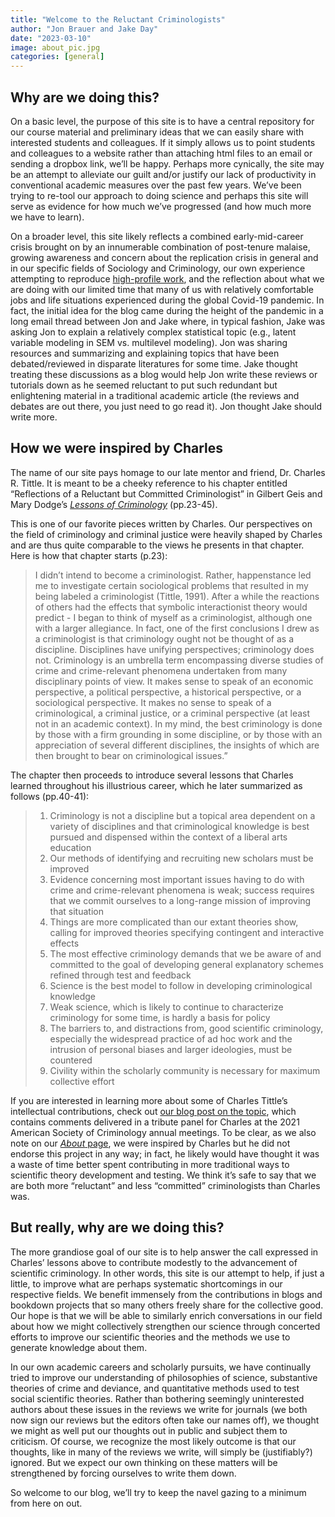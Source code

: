 ```yaml
---
title: "Welcome to the Reluctant Criminologists"
author: "Jon Brauer and Jake Day"
date: "2023-03-10"
image: about_pic.jpg
categories: [general]
---
```


<!-- We need to write an introduction to our blog. Things to consider: - Why are we doing this? - How we were inspired by Charles. - Goals - Other bullshit? -->

## Why are we doing this?

On a basic level, the purpose of this site is to have a central repository for our course material and preliminary ideas that we can easily share with interested students and colleagues. If it simply allows us to point students and colleagues to a website rather than attaching html files to an email or sending a dropbox link, we'll be happy. Perhaps more cynically, the site may be an attempt to alleviate our guilt and/or justify our lack of productivity in conventional academic measures over the past few years. We've been trying to re-tool our approach to doing science and perhaps this site will serve as evidence for how much we've progressed (and how much more we have to learn).

<!-- The following paragraph needs work -->
On a broader level, this site likely reflects a combined early-mid-career crisis brought on by an innumerable combination of post-tenure malaise, growing awareness and concern about the replication crisis in general and in our specific fields of Sociology and Criminology, our own experience attempting to reproduce [high-profile work](https://journals.sagepub.com/doi/10.1177/0049124119826158), and the reflection about what we are doing with our limited time that many of us with relatively comfortable jobs and life situations experienced during the global Covid-19 pandemic. In fact, the initial idea for the blog came during the height of the pandemic in a long email thread between Jon and Jake where, in typical fashion, Jake was asking Jon to explain a relatively complex statistical topic (e.g., latent variable modeling in SEM vs. multilevel modeling). Jon was sharing resources and summarizing and explaining topics that have been debated/reviewed in disparate literatures for some time. Jake thought treating these discussions as a blog would help Jon write these reviews or tutorials down as he seemed reluctant to put such redundant but enlightening material in a traditional academic article (the reviews and debates are out there, you just need to go read it). Jon thought Jake should write more.

<!-- See about page. Also mention perceived need in our field. See McElreath tweet about cultural anthro. -->

## How we were inspired by Charles
The name of our site pays homage to our late mentor and friend, Dr. Charles R. Tittle. It is meant to be a cheeky reference to his chapter entitled "Reflections of a Reluctant but Committed Criminologist" in Gilbert Geis and Mary Dodge's [*Lessons of Criminology*](https://www.taylorfrancis.com/books/edit/10.4324/9781315721507/lessons-criminology-gilbert-geis-mary-dodge) (pp.23-45).

This is one of our favorite pieces written by Charles. Our perspectives on the field of criminology and criminal justice were heavily shaped by Charles and are thus quite comparable to the views he presents in that chapter. Here is how that chapter starts (p.23):

<!-- Why not just use block quote? -->

```{=html}
<style>
div.magma { background-color:#fddc9e80; border-radius: 5px; padding: 20px;}
</style>
```
> I didn't intend to become a criminologist. Rather, happenstance led me to investigate certain sociological problems that resulted in my being labeled a criminologist (Tittle, 1991). After a while the reactions of others had the effects that symbolic interactionist theory would predict - I began to think of myself as a criminologist, although one with a larger allegiance. In fact, one of the first conclusions I drew as a criminologist is that criminology ought not be thought of as a discipline. Disciplines have unifying perspectives; criminology does not. Criminology is an umbrella term encompassing diverse studies of crime and crime-relevant phenomena undertaken from many disciplinary points of view. It makes sense to speak of an economic perspective, a political perspective, a historical perspective, or a sociological perspective. It makes no sense to speak of a criminological, a criminal justice, or a criminal perspective (at least not in an academic context). In my mind, the best criminology is done by those with a firm grounding in some discipline, or by those with an appreciation of several different disciplines, the insights of which are then brought to bear on criminological issues."

The chapter then proceeds to introduce several lessons that Charles learned throughout his illustrious career, which he later summarized as follows (pp.40-41):

>1.  Criminology is not a discipline but a topical area dependent on a variety of disciplines and that criminological knowledge is best pursued and dispensed within the context of a liberal arts education
>2.  Our methods of identifying and recruiting new scholars must be improved
>3.  Evidence concerning most important issues having to do with crime and crime-relevant phenomena is weak; success requires that we commit ourselves to a long-range mission of improving that situation
>4.  Things are more complicated than our extant theories show, calling for improved theories specifying contingent and interactive effects
>5.  The most effective criminology demands that we be aware of and committed to the goal of developing general explanatory schemes refined through test and feedback
>6.  Science is the best model to follow in developing criminological knowledge
>7.  Weak science, which is likely to continue to characterize criminology for some time, is hardly a basis for policy
>8.  The barriers to, and distractions from, good scientific criminology, especially the widespread practice of ad hoc work and the intrusion of personal biases and larger ideologies, must be countered
>9.  Civility within the scholarly community is necessary for maximum collective effort

If you are interested in learning more about some of Charles Tittle's intellectual contributions, check out [our blog post on the topic](/../blog-posts/%5B2%5D/charles-memorial.html), which contains comments delivered in a tribute panel for Charles at the 2021 American Society of Criminology annual meetings. To be clear, as we also note on our [*About* page](/about.html), we were inspired by Charles but he did not endorse this project in any way; in fact, he likely would have thought it was a waste of time better spent contributing in more traditional ways to scientific theory development and testing. We think it's safe to say that we are both more "reluctant" and less "committed" criminologists than Charles was.

## But really, why are we doing this?

The more grandiose goal of our site is to help answer the call expressed in Charles' lessons above to contribute modestly to the advancement of scientific criminology. In other words, this site is our attempt to help, if just a little, to improve what are perhaps systematic shortcomings in our respective fields. We benefit immensely from the contributions in blogs and bookdown projects that so many others freely share for the collective good. Our hope is that we will be able to similarly enrich conversations in our field about how we might collectively strengthen our science through concerted efforts to improve our scientific theories and the methods we use to generate knowledge about them. 

In our own academic careers and scholarly pursuits, we have continually tried to improve our understanding of philosophies of science, substantive theories of crime and deviance, and quantitative methods used to test social scientific theories. Rather than bothering seemingly uninterested authors about these issues in the reviews we write for journals (we both now sign our reviews but the editors often take our names off), we thought we might as well put our thoughts out in public and subject them to criticism. Of course, we recognize the most likely outcome is that our thoughts, like in many of the reviews we write, will simply be (justifiably?) ignored. But we expect our own thinking on these matters will be strengthened by forcing ourselves to write them down. 

So welcome to our blog, we'll try to keep the navel gazing to a minimum from here on out. 

